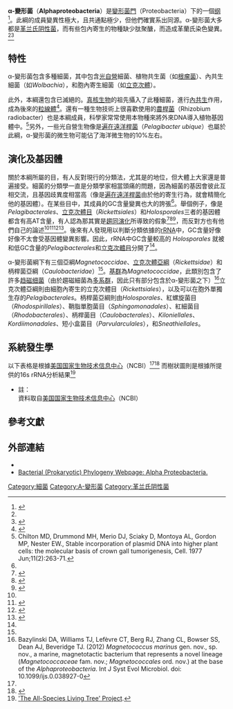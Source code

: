 {{Lowercase}}
{{Automatic taxobox
| image = Wolbachia.png
| image_caption = 穿透式電子顯微鏡下的昆蟲細胞，細胞被沃爾巴克體（Wolbachia）感染<br><small>授權：[[Public_Library_of_Science|Public Library of Science]] / Scott O'Neill</small>
| classis_authority = Garrity ''et al''. 2006
| taxon=Alphaproteobacteria
| subdivision_ranks = [[亞綱|亞綱]]
| subdivision =
* Magnetococcidae
** [[Magnetococcales|Magnetococcales]]
*** [[Magnetococcaceae|Magnetococcaceae]]
* Rickettidae
**[[立克次體目|立克次體目]] Rickettsiales
***[[Anaplasmataceae|Anaplasmataceae]]
***[[Midichloriaceae|Midichloriaceae]]
***[[Rickettsiaceae|Rickettsiaceae]]
**[[Pelagibacterales|Pelagibacterales]]
*** (subgroups I-V)<ref>{{cite journal|title=Streamlining and core genome conservation among highly divergent members of the SAR11 clade|issn=2150-7511|journal=mBio|volume=3|issue=5|date=2012|doi=10.1128/mBio.00252-12|url=https://www.ncbi.nlm.nih.gov/pubmed/22991429|accessdate=2019-02-12|author=Jana Grote, J. Cameron Thrash, Megan J. Huggett, Zachary C. Landry, Paul Carini, Stephen J. Giovannoni, Michael S. Rappé|pmid=22991429|pmc=PMC3448164|archive-date=2019-05-27|archive-url=https://web.archive.org/web/20190527035551/https://www.ncbi.nlm.nih.gov/pubmed/22991429|dead-url=no}}</ref>
* Caulobacteridae
**[[Holosporales|Holosporales]]
**[[柄桿菌目|柄桿菌目]] Caulobacterales
***[[Caulobacteraceae|Caulobacteraceae]]
**[[Parvularculales|Parvularculales]]
***[[Parvularculaceae|Parvularculaceae]]
**[[根瘤菌目|根瘤菌目]] Rhizobiales
***[[Aurantimonadaceae|Aurantimonadaceae]]
***[[Bartonellaceae|Bartonellaceae]]
***[[Beijerinckiaceae|Beijerinckiaceae]]
***[[Bradyrhizobiaceae|Bradyrhizobiaceae]]
***[[Brucellaceae|Brucellaceae]]
***[[Cohaesibacteraceae|Cohaesibacteraceae]]
***[[Hyphomicrobiaceae|Hyphomicrobiaceae]]
***[[Methylobacteriaceae|Methylobacteriaceae]]
***[[Methylocystaceae|Methylocystaceae]]
***[[Phyllobacteriaceae|Phyllobacteriaceae]]
***[[根瘤菌科|根瘤菌科]] Rhizobiaceae
***[[Rhodobiaceae|Rhodobiaceae]]
***[[Xanthobacteraceae|Xanthobacteraceae]]
***[[紅細菌目|紅細菌目]] Rhodobacterales
***[[Rhodobacteraceae|Rhodobacteraceae]]
**[[紅螺菌目|紅螺菌目]] Rhodospirillales
***[[Acetobacteraceae|Acetobacteraceae]]
***[[紅螺菌科|紅螺菌科]] Rhodospirillaceae
***其他紅螺菌目未分類成員<ref name=Ferla />
**[[Sneathiellales|Sneathiellales]]
***[[Sneathiellaceae|Sneathiellaceae]]
**[[鞘脂單胞菌目|鞘脂單胞菌目]] Sphingomonadales
***[[Erythrobacteraceae|Erythrobacteraceae]]
***[[Sphingomonadaceae|Sphingomonadaceae]]
**[[Kiloniellales|Kiloniellales]]
***''[[Kiloniella|Kiloniella]]''、''[[Kopriimonas|Kopriimonas]]''、''[[Rhodovibrio|Rhodovibrio]]''，和''[[Pelagibius|Pelagibius]]''<ref name=Ferla />
**[[Kordiimonadales|Kordiimonadales]]
***''[[Kordiimonas|Kordiimonas]]''和''[[Rhodothalassium|Rhodothalassium]]''<ref name=Ferla />
}}
'''α-變形菌'''（'''Alphaproteobacteria'''）是[[變形菌門|變形菌門]]（Proteobacteria）下的一個[[纲|纲]]<ref name=Bergey2C>{{cite book|series=Bergey's Manual of Systematic Bacteriology|volume=2C|title=The Proteobacteria|editor=George M. Garrity|first1=Don J.|last1=Brenner|first2=Noel R.|last2=Krieg|first3=James T.|last3=Staley|publisher=Springer|location=New York|edition=2nd|isbn=978-0-387-24145-6|pages=1388|url=http://www.springer.com/life+sciences/book/978-0-387-24145-6|date=July 26, 2005|origyear=1984(Williams & Wilkins)|id=British Library no. GBA561951|access-date=2014-11-08|archive-date=2015-02-19|archive-url=https://web.archive.org/web/20150219174039/http://www.springer.com/life+sciences/book/978-0-387-24145-6|dead-url=no}}</ref>。此綱的成員變異性極大，且共通點極少，但他們確實系出同源。α-變形菌大多都是[[革兰氏阴性菌|革兰氏阴性菌]]，而有些包內寄生的物種缺少肽聚醣，而造成革蘭氏染色變異。<ref name=Bergey2C /><ref name=Euzeby>{{cite web |author=J.P. Euzéby |url=http://www.bacterio.cict.fr/classifphyla.html#Proteobacteria |title=Alphaproteobacteria |accessdate=2011-11-17 |publisher=[[List_of_Prokaryotic_names_with_Standing_in_Nomenclature|List of Prokaryotic names with Standing in Nomenclature]] (LPSN) [http://www.bacterio.cict.fr/introduction.html] |deadurl=yes |archiveurl=https://web.archive.org/web/20130127030659/http://www.bacterio.cict.fr/classifphyla.html#Proteobacteria |archivedate=2013-01-27 }}</ref>

==特性==
α-變形菌包含多種細菌，其中包含[[光自營|光自營]]細菌、植物共生菌（如[[根瘤菌|根瘤菌]]）、內共生細菌（如''Wolbachia''），和胞內寄生細菌（如[[立克次體|立克次體]]）。

此外，本綱還包含已滅絕的{{link-en|Proto-mitochondrion|Proto-mitochondrion}}。[[真核生物|真核生物]]的祖先攝入了此種細菌，進行[[內共生學說|內共生]]作用，成為後來的[[粒線體|粒線體]]<ref name=Ferla>{{cite journal|title=New rRNA gene-based phylogenies of the Alphaproteobacteria provide perspective on major groups, mitochondrial ancestry and phylogenetic instability|pages=e83383|issn=1932-6203|journal=PloS One|volume=8|issue=12|date=2013|doi=10.1371/journal.pone.0083383|url=https://www.ncbi.nlm.nih.gov/pubmed/24349502|accessdate=2019-02-12|author=Matteo P. Ferla, J. Cameron Thrash, Stephen J. Giovannoni, Wayne M. Patrick|pmid=24349502|pmc=PMC3859672|archive-date=2019-05-10|archive-url=https://web.archive.org/web/20190510160553/https://www.ncbi.nlm.nih.gov/pubmed/24349502|dead-url=no}}</ref>。還有一種生物技術上很喜歡使用的[[農桿菌|農桿菌]]（Rhizobium radiobacter）也是本綱成員，科學家常常使用本物種來將外來DNA導入植物基因體中。<ref>Chilton MD, Drummond MH, Merio DJ, Sciaky D, Montoya AL, Gordon MP, Nester EW., Stable incorporation of plasmid DNA into higher plant cells: the molecular basis of crown gall tumorigenesis, Cell. 1977 Jun;11(2):263-71.</ref>另外，一些光自營生物像是[[遍在遠洋桿菌|遍在遠洋桿菌]]（''Pelagibacter ubique''）也屬於此綱，α-變形菌的微生物可能佔了海洋微生物的10%左右。

==演化及基因體==
關於本綱所屬的目，有人反對現行的分類法，尤其是''{{le|Pelagibacterales}}''的地位，但大體上大家還是普遍接受。細菌的分類學一直是分類學家相當頭痛的問題，因為細菌的基因會彼此互相交流，且基因歧異度相當高（像是[[遍在遠洋桿菌|遍在遠洋桿菌]]由於他的寄生行為，就會精簡化他的基因體）。在某些目中，其成員的GC含量變異也大的誇張<ref name=Ferla/>。舉個例子，像是''Pelagibacterales''、[[立克次體目|立克次體目]]（''Rickettsiales''）和''Holosporales''三者的基因體都含有高AT含量，有人認為那其實是[[趨同演化|趨同演化]]所導致的假象<ref>{{cite journal|title=The SAR11 group of alpha-proteobacteria is not related to the origin of mitochondria|pages=e30520|issn=1932-6203|journal=PloS One|volume=7|issue=1|date=2012|doi=10.1371/journal.pone.0030520|url=https://www.ncbi.nlm.nih.gov/pubmed/22291975|accessdate=2019-02-12|author=Naiara Rodríguez-Ezpeleta, T. Martin Embley|pmid=22291975|pmc=PMC3264578|archive-date=2019-05-27|archive-url=https://web.archive.org/web/20190527033603/https://www.ncbi.nlm.nih.gov/pubmed/22291975|dead-url=no}}</ref><ref>{{cite journal|title=Independent genome reduction and phylogenetic reclassification of the oceanic SAR11 clade|pages=599–615|issn=1537-1719|journal=Molecular Biology and Evolution|volume=29|issue=2|date=2012-2|doi=10.1093/molbev/msr203|url=https://www.ncbi.nlm.nih.gov/pubmed/21900598|accessdate=2019-02-12|author=Johan Viklund, Thijs J. G. Ettema, Siv G. E. Andersson|pmid=21900598|archive-date=2019-05-27|archive-url=https://web.archive.org/web/20190527032302/https://www.ncbi.nlm.nih.gov/pubmed/21900598|dead-url=no}}</ref><ref>{{cite journal|title=Comparative and phylogenomic evidence that the alphaproteobacterium HIMB59 is not a member of the oceanic SAR11 clade|pages=e78858|issn=1932-6203|journal=PloS One|volume=8|issue=11|date=2013|doi=10.1371/journal.pone.0078858|url=https://www.ncbi.nlm.nih.gov/pubmed/24223857|accessdate=2019-02-12|author=Johan Viklund, Joran Martijn, Thijs J. G. Ettema, Siv G. E. Andersson|pmid=24223857|pmc=PMC3815206|archive-date=2019-05-27|archive-url=https://web.archive.org/web/20190527053022/https://www.ncbi.nlm.nih.gov/pubmed/24223857|dead-url=no}}</ref>，而反對方也有他們自己的論述<ref name=Ferla/><ref>{{cite journal|title=Phylogenomic analysis of Odyssella thessalonicensis fortifies the common origin of Rickettsiales, Pelagibacter ubique and Reclimonas americana mitochondrion|pages=e24857|issn=1932-6203|journal=PloS One|volume=6|issue=9|date=2011|doi=10.1371/journal.pone.0024857|url=https://www.ncbi.nlm.nih.gov/pubmed/21957463|accessdate=2019-02-12|author=Kalliopi Georgiades, Mohammed-Amine Madoui, Phuong Le, Catherine Robert, Didier Raoult|pmid=21957463|pmc=PMC3177885|archive-date=2019-05-27|archive-url=https://web.archive.org/web/20190527032439/https://www.ncbi.nlm.nih.gov/pubmed/21957463|dead-url=no}}</ref><ref>{{cite journal|title=Phylogenomic evidence for a common ancestor of mitochondria and the SAR11 clade|pages=13|issn=2045-2322|journal=Scientific Reports|volume=1|date=2011|doi=10.1038/srep00013|url=https://www.ncbi.nlm.nih.gov/pubmed/22355532|accessdate=2019-02-12|author=J. Cameron Thrash, Alex Boyd, Megan J. Huggett, Jana Grote, Paul Carini, Ryan J. Yoder, Barbara Robbertse, Joseph W. Spatafora, Michael S. Rappé, Stephen J. Giovannoni|pmid=22355532|pmc=PMC3216501|archive-date=2019-10-15|archive-url=https://web.archive.org/web/20191015043113/https://www.ncbi.nlm.nih.gov/pubmed/22355532|dead-url=no}}</ref><ref>{{cite journal|title=A robust species tree for the alphaproteobacteria|pages=4578–4586|issn=0021-9193|journal=Journal of Bacteriology|volume=189|issue=13|date=2007-7|doi=10.1128/JB.00269-07|url=https://www.ncbi.nlm.nih.gov/pubmed/17483224|accessdate=2019-02-12|author=Kelly P. Williams, Bruno W. Sobral, Allan W. Dickerman|pmid=17483224|pmc=PMC1913456|archive-date=2020-05-12|archive-url=https://web.archive.org/web/20200512204330/https://www.ncbi.nlm.nih.gov/pubmed/17483224|dead-url=no}}</ref>。後來有人發現用以判斷分類依據的[[rRNA|rRNA]]中，GC含量好像好像不太會受基因體變異影響。因此，rRNA中GC含量較高的 ''Holosporales'' 就被和低GC含量的''Pelagibacterales''和[[立克次體目|立克次體目]]分開了<ref name=Ferla/>。

α-變形菌綱下有三個亞綱''Magnetococcidae''、[[立克次體|立克次體亞綱]]（''Rickettsidae''）和柄桿菌亞綱（''Caulobacteridae''）<ref name=Ferla />。[[基群|基群]]為''Magnetococcidae''，此類別包含了許多[[趋磁细菌|趋磁细菌]]（由於趨磁細菌為[[多系群|多系群]]，因此只有部分包含於α-變形菌之下）<ref>Bazylinski DA, Williams TJ, Lefèvre CT, Berg RJ, Zhang CL, Bowser SS, Dean AJ, Beveridge TJ. (2012) ''Magnetococcus marinus'' gen. nov., sp. nov., a marine, magnetotactic bacterium that represents a novel lineage (''Magnetococcaceae'' fam. nov.; ''Magnetococcales'' ord. nov.) at the base of the ''Alphaproteobacteria''. Int J Syst Evol Microbiol. doi: 10.1099/ijs.0.038927-0</ref>立克次體亞綱則由細胞內寄生的立克次體目（''Rickettsiales''），以及可以在胞外單獨生存的''Pelagibacterales''。柄桿菌亞綱則由''Holosporales''、紅螺旋菌目（''Rhodospirillales''）、鞘脂單胞菌目（''Sphingomonadales''）、紅細菌目（'' Rhodobacterales''）、柄桿菌目（''Caulobacterales''）、''Kiloniellales''、''Kordiimonadales''、短小盒菌目（''Parvularculales''），和''Sneathiellales''。

==系統發生學==
以下表格是根據[[美国国家生物技术信息中心|美国国家生物技术信息中心]]（NCBI）<ref name=Euzeby /><ref>{{cite web |author=Sayers et al. |url=http://www.ncbi.nlm.nih.gov/Taxonomy/Browser/wwwtax.cgi?mode=Tree&id=28211&lvl=3&lin |title=Alphaproteobacteria |accessdate=2011-06-05 |publisher=[[美国国家生物技术信息中心|美国国家生物技术信息中心]]（NCBI） taxonomy database [http://www.ncbi.nlm.nih.gov/Taxonomy/taxonomyhome.html/index.cgi] |archive-date=2021-02-15 |archive-url=https://web.archive.org/web/20210215073612/https://www.ncbi.nlm.nih.gov/Taxonomy/Browser/wwwtax.cgi?mode=Tree&id=28211&lvl=3&lin= |dead-url=no }}</ref>
而樹狀圖則是根據{{le|'The All-Species Living Tree' Project}}所提供的16s rRNA分析結果<ref>[['The_All-Species_Living_Tree'_Project|'The All-Species Living Tree' Project]].{{cite web | url=http://www.arb-silva.de/fileadmin/silva_databases/living_tree/LTP_release_106/LTPs106_SSU_tree.pdf | title=16S rRNA-based LTP release 106 (full tree) | publisher=[[Silva_Comprehensive_Ribosomal_RNA_Database|Silva Comprehensive Ribosomal RNA Database]] [http://www.arb-silva.de/projects/living-tree] | accessdate=2011-11-17 | archive-date=2012-08-11 | archive-url=https://www.webcitation.org/69pId1wlm?url=http://www.arb-silva.de/fileadmin/silva_databases/living_tree/LTP_release_106/LTPs106_SSU_tree.pdf | dead-url=no }}</ref>

{{Clade
|1={{clade
  |1=?''[[Aquaspirillum_polymorphum|Aquaspirillum polymorphum]]'' ♠ <small>(Williams and Rittenberg 1957) Hylemon et al. 1973</small>
  |2=?''[[Furvibacter|Furvibacter]]'' ♠ <small>Lee et al. 2007</small>
  |3=?''[[Kopriimonas_byunsanensis|Kopriimonas byunsanensis]]'' ♠ <small>Kwon et al. 2005</small>
  |4=?''[[Magnetococcus_marinus|Magnetococcus marinus]]'' <small>Bazylinski et al. 2012</small> (in press)
  |5=?''[[Micavibrio_aeruginosavorus|Micavibrio aeruginosavorus]]'' ♠ <small>Lambina et al. 1983</small>
  |6=?''[[Polymorphum_gilvum|Polymorphum gilvum]]'' ♠ <small>Cai 2010</small>
  |7=?''[[Reyranella_massiliensis|Reyranella massiliensis]]'' <small>Pagnier et al. 2011</small>
  |8=?''[[Ronia_tepidophila|Ronia tepidophila]]'' ♠ <small></small>
  |9=?''[[Subaequorebacter_tamlense|Subaequorebacter tamlense]]'' ♠ <small>Lee 2006</small>
  |10=?''[[Tuberoidobacter_mutans|Tuberoidobacter mutans]]'' ♠ <small></small>
  |11=?''[[Vibrio_adaptatus|Vibrio adaptatus]]'' <small>Muir et al. 1990</small>
  |12=?''[[Vibrio_cyclosites|Vibrio cyclosites]]'' <small>Muir et al. 1990</small>
  |13=''[[Rhodovibrio|Rhodovibrio]]''
  |14={{clade
    |1=[[紅螺菌科|紅螺菌科]] ''Rhodospirillaceae'' 2
    |2={{clade
      |1={{clade
        |1=''[[Tistrella|Tistrella]]''
        |2={{clade
          |1=[[紅螺菌科|紅螺菌科]] Rhodospirillaceae 3
          |2={{clade
            |1=[[紅螺菌科|紅螺菌科]] Rhodospirillaceae 4
            |2={{clade
              |1=''[[Defluviicoccus_vanus|Defluviicoccus vanus]]'' <small>Maszenan et al. 2005</small>
              |2={{clade
                |1=''[[Elioraea_tepidiphila|Elioraea tepidiphila]]'' <small>Albuquerque et al. 2008</small>
                |2=[[Acetobacteraceae|Acetobacteraceae]]
                 }}
               }}
             }}
           }}
         }}
      |2={{clade
        |1=[[立克次體目|立克次體目]] Rickettsiales （包含[[線粒體|線粒體]]）
        |2={{clade
          |1=''[[Sneathiella|Sneathiella]]''
          |2={{clade
            |1=[[Sphingomonadaceae|Sphingomonadaceae]] （包含[[Erythrobacteraceae|Erythrobacteraceae]], ''[[Caulobacter_leidyi|Caulobacter leidyi]]'', ''[[Asticcacaulis|Asticcacaulis]]''）
            |2={{clade
              |1={{clade
                |1=''[[Rhodothalassium_salexigens|Rhodothalassium salexigens]]'' <small>(Drews 1982) Imhoff et al. 1998</small>
                |2=''[[Kordiimonas|Kordiimonas]]''
                 }}
              |2={{clade
                |1=[[紅螺菌科|紅螺菌科]] 1 [包含''[[Roseospirillum_parvum|Roseospirillum parvum]]'', ''[[Kiloniella_laminariae|Kiloniella laminariae]]'', ''[[Terasakiella_pusilla|Terasakiella pusilla]]'']
                |2=[[根瘤菌目|根瘤菌目]] [包含[[Caulobacteraceae|Caulobacteraceae]], [[Rhodobacteraceae|Rhodobacteraceae]], ''[[Parvularcula|Parvularcula]]'' & ''[[Streptomyces_longisporoflavus|Streptomyces longisporoflavus]]'']
                 }}
               }}
             }}
           }}
         }}
       }}
     }}
   }}
}}

*註：<br/>資料取自[[美国国家生物技术信息中心|美国国家生物技术信息中心]]（NCBI）

==參考文獻==
{{reflist|2}}

==外部連結==
* {{MeshName|Alphaproteobacteria}}
* [http://www.bacterialphylogeny.info/groupspecific/alphaproteo/alpha.html Bacterial (Prokaryotic) Phylogeny Webpage: Alpha Proteobacteria.] {{Wayback|url=http://www.bacterialphylogeny.info/groupspecific/alphaproteo/alpha.html |date=20100510232929 }}

{{细菌分类}}
{{Taxonbar|from=Q306579}}

[[Category:細菌|Category:細菌]]
[[Category:Α-變形菌|Category:Α-變形菌]]
[[Category:革兰氏阴性菌|Category:革兰氏阴性菌]]